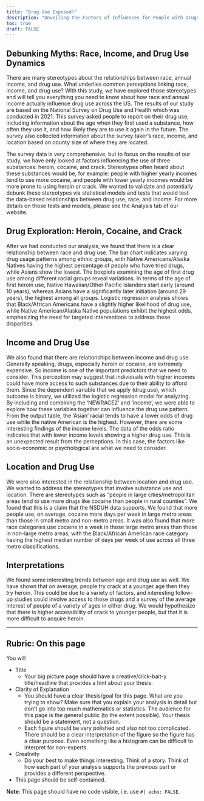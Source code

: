 ```yaml
---
title: "Drug Use Exposed!"
description: "Unveiling the Factors of Influences for People with Drugs"
toc: true
draft: FALSE
---
```


## Debunking Myths: Race, Income, and Drug Use Dynamics

There are many stereotypes about the relationships between race, annual income, and drug use. What underlies common perceptions linking race, income, and drug use? With this study, we have explored those stereotypes and will tell you everything you need to know about how race and annual income actually influence drug use across the US. The results of our study are based on the National Survey on Drug Use and Health which was conducted in 2021. This survey asked people to report on their drug use, including information about the age when they first used a substance, how often they use it, and how likely they are to use it again in the future. The survey also collected information about the survey taker’s race, income, and location based on county size of where they are located.

The survey data is very comprehensive, but to focus on the results of our study, we have only looked at factors influencing the use of three substances: heroin, cocaine, and crack. Stereotypes often heard about these substances would be, for example: people with higher yearly incomes tend to use more cocaine, and people with lower yearly incomes would be more prone to using heroin or crack. We wanted to validate and potentially debunk these stereotypes via statistical models and tests that would test the data-based relationships between drug use, race, and income. For more details on those tests and models, please see the Analysis tab of our website. 

## Drug Exploration: Heroin, Cocaine, and Crack
After we had conducted our analysis, we found that there is a clear relationship between race and drug use. The bar chart indicates varying drug usage patterns among ethnic groups, with Native Americans/Alaska Natives having the highest percentage of people who have tried drugs, while Asians show the lowest. The boxplots examining the age of first drug use among different racial groups reveal variations. In terms of the age of first heroin use, Native Hawaiian/Other Pacific Islanders start early (around 10 years), whereas Asians have a significantly later initiation (around 29 years), the highest among all groups. Logistic regression analysis shows that Black/African Americans have a slightly higher likelihood of drug use, while Native American/Alaska Native populations exhibit the highest odds, emphasizing the need for targeted interventions to address these disparities.

## Income and Drug Use
We also found that there are relationships between income and drug use. Generally speaking, drugs, especially heroin or cocaine, are extremely expensive. So income is one of the important predictors that we need to consider. This perception may suggest that individuals with higher incomes could have more access to such substances due to their ability to afford them. Since the dependent variable that we apply (drug use), which outcome is binary, we utilized the logistic regression model for analyzing. By including and combining the ‘NEWRACE2’ and ‘income’, we were able to explore how these variables together can influence the drug use pattern. From the output table, the ‘Asian’ racial tends to have a lower odds of drug use while the native American is the highest. However, there are some interesting findings of the income levels. The data of the odds ratio indicates that with lower income levels showing a higher drug use. This is an unexpected result from the perceptions. In this case, the factors like socio-economic or psychological are what we need to consider. 

## Location and Drug Use
We were also interested in the relationship between location and drug use. We wanted to address the stereotypes that involve substance use and location. There are stereotypes such as “people in large cities/metropolitan areas tend to use more drugs like cocaine than people in rural counties”. We found that this is a claim that the NSDUH data supports. We found that more people use, on average, cocaine more days per week in large metro areas than those in small metro and non-metro areas. It was also found that more race categories use cocaine in a week in those large metro areas than those in non-large metro areas, with the Black/African American race category having the highest median number of days per week of use across all three metro classifications.

## Interpretations
We found some interesting trends between age and drug use as well. We have shown that on average, people try crack at a younger age then they try heroin. This could be due to a variety of factors, and interesting follow-up studies could involve access to those drugs and a survey of the average interest of people of a variety of ages in either drug. We would hypothesize that there is higher accessibility of crack to younger people, but that it is more difficult to acquire heroin. 


---

## Rubric: On this page

You will



* Title
  * Your big picture page should have a creative/click-bait-y title/headline that provides a hint about your thesis.
* Clarity of Explanation
  * You should have a clear thesis/goal for this page. What are you trying to show? Make sure that you explain your analysis in detail but don't go into top much mathematics or statistics. The audience for this page is the general public (to the extent possible). Your thesis should be a statement, not a question.
  * Each figure should be very polished and also not too complicated. There should be a clear interpretation of the figure so the figure has a clear purpose. Even something like a histogram can be difficult to interpret for non-experts.
* Creativity
  * Do your best to make things interesting. Think of a story. Think of how each part of your analysis supports the previous part or provides a different perspective.
* This page should be self-contained.
  
**Note**: This page should have no code visible, i.e. use `#| echo: FALSE`.  

